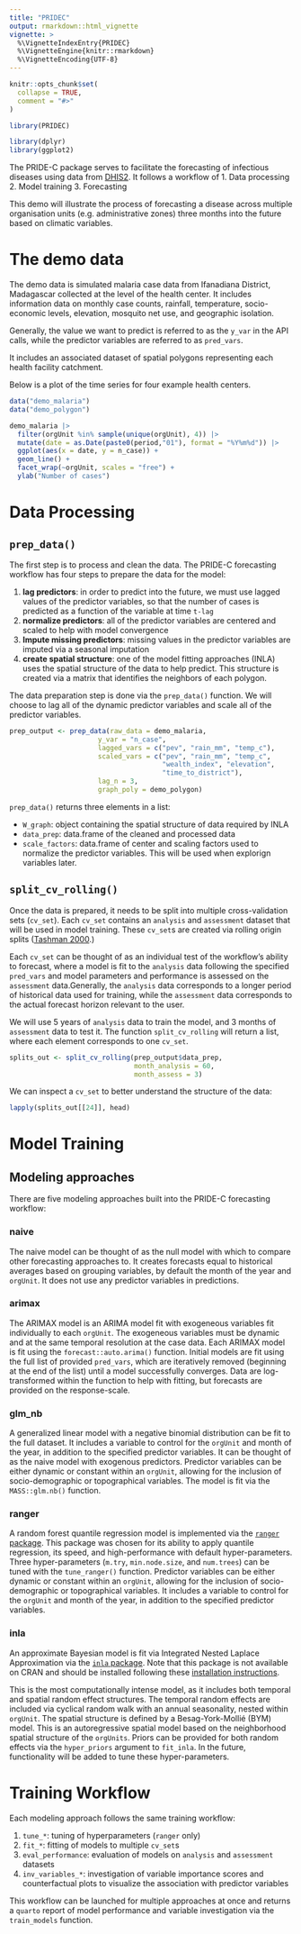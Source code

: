 ```yaml
---
title: "PRIDEC"
output: rmarkdown::html_vignette
vignette: >
  %\VignetteIndexEntry{PRIDEC}
  %\VignetteEngine{knitr::rmarkdown}
  %\VignetteEncoding{UTF-8}
---
```


```r
knitr::opts_chunk$set(
  collapse = TRUE,
  comment = "#>"
)
```

```r
library(PRIDEC)

library(dplyr)
library(ggplot2)
```

The PRIDE-C package serves to facilitate the forecasting of infectious diseases using data from [DHIS2](https://dhis2.org/). It follows a workflow of 
1. Data processing
2. Model training
3. Forecasting

This demo will illustrate the process of forecasting a disease across multiple organisation units (e.g. administrative zones) three months into the future based on climatic variables.

# The demo data

The demo data is simulated malaria case data from Ifanadiana District, Madagascar collected at the level of the health center. It includes information data on monthly case counts, rainfall, temperature, socio-economic levels, elevation, mosquito net use, and geographic isolation. 

Generally, the value we want to predict is referred to as the `y_var` in the API calls, while the predictor variables are referred to as `pred_vars`.

It includes an associated dataset of spatial polygons representing each health facility catchment.

Below is a plot of the time series for four example health centers.

```r
data("demo_malaria")
data("demo_polygon")

demo_malaria |>
  filter(orgUnit %in% sample(unique(orgUnit), 4)) |>
  mutate(date = as.Date(paste0(period,"01"), format = "%Y%m%d")) |>
  ggplot(aes(x = date, y = n_case)) +
  geom_line() +
  facet_wrap(~orgUnit, scales = "free") +
  ylab("Number of cases")
```

# Data Processing

## `prep_data()`

The first step is to process and clean the data. The PRIDE-C forecasting workflow has four steps to prepare the data for the model:

1. **lag predictors**: in order to predict into the future, we must use lagged values of the predictor variables, so that the number of cases is predicted as a function of the variable at time `t-lag`
2. **normalize predictors**: all of the predictor variables are centered and scaled to help with model convergence
3. **Impute missing predictors**: missing values in the predictor variables are imputed via a seasonal imputation
4. **create spatial structure**: one of the model fitting approaches (INLA) uses the spatial structure of the data to help predict. This structure is created via a matrix that identifies the neighbors of each polygon.

The data preparation step is done via the `prep_data()` function. We will choose to lag all of the dynamic predictor variables and scale all of the predictor variables.

```r
prep_output <- prep_data(raw_data = demo_malaria,
                      y_var = "n_case",
                      lagged_vars = c("pev", "rain_mm", "temp_c"),
                      scaled_vars = c("pev", "rain_mm", "temp_c",
                                      "wealth_index", "elevation",
                                      "time_to_district"),
                      lag_n = 3,
                      graph_poly = demo_polygon)
```

`prep_data()` returns three elements in a list:

- `W_graph`: object containing the spatial structure of data required by INLA
- `data_prep`: data.frame of the cleaned and processed data
- `scale_factors`: data.frame of center and scaling factors used to normalize the predictor variables. This will be used when explorign variables later.

## `split_cv_rolling()`

Once the data is prepared, it needs to be split into multiple cross-validation sets (`cv_set`). Each `cv_set` contains an `analysis` and `assessment` dataset that will be used in model training. These `cv_set`s are created via rolling origin splits ([Tashman 2000](https://www.sciencedirect.com/science/article/abs/pii/S0169207000000650?via%3Dihub).) 

Each `cv_set` can be thought of as an individual test of the workflow's ability to forecast, where a model is fit to the `analysis` data following the specified `pred_vars` and model parameters and performance is assessed on the `assessment` data.Generally, the `analysis` data corresponds to a longer period of historical data used for training, while the `assessment` data corresponds to the actual forecast horizon relevant to the user.

We will use 5 years of `analysis` data to train the model, and 3 months of `assessment` data to test it. The function `split_cv_rolling` will return a list, where each element corresponds to one `cv_set`.

```r
splits_out <- split_cv_rolling(prep_output$data_prep,
                               month_analysis = 60,
                               month_assess = 3)
```

We can inspect a `cv_set` to better understand the structure of the data:

```r
lapply(splits_out[[24]], head)
```

# Model Training

## Modeling approaches

There are five modeling approaches built into the PRIDE-C forecasting workflow:

### naive

The naive model can be thought of as the null model with which to compare other forecasting approaches to. It creates forecasts equal to historical averages based on grouping variables, by default the month of the year and `orgUnit`. It does not use any predictor variables in predictions.

### arimax

The ARIMAX model is an ARIMA model fit with exogeneous variables fit individually to each `orgUnit`. The exogeneous variables must be dynamic and at the same temporal resolution at the case data. Each ARIMAX model is fit using the `forecast::auto.arima()` function. Initial models are fit using the full list of provided `pred_vars`, which are iteratively removed (beginning at the end of the list) until a model successfully converges. Data are log-transformed within the function to help with fitting, but forecasts are provided on the response-scale.
 
### glm_nb

A generalized linear model with a negative binomial distribution can be fit to the full dataset. It includes a variable to control for the `orgUnit` and month of the year, in addition to the specified predictor variables. It can be thought of as the naive model with exogenous predictors. Predictor variables can be either dynamic or constant within an `orgUnit`, allowing for the inclusion of socio-demographic or topographical variables. The model is fit via the `MASS::glm.nb()` function.
 
### ranger

A random forest quantile regression model is implemented via the [`ranger` package](https://cran.r-project.org/web/packages/ranger/index.html). This package was chosen for its ability to apply quantile regression, its speed, and high-performance with default hyper-parameters. Three hyper-parameters (`m.try`, `min.node.size`, and `num.trees`) can be tuned with the `tune_ranger()` function. Predictor variables can be either dynamic or constant within an `orgUnit`, allowing for the inclusion of socio-demographic or topographical variables. It includes a variable to control for the `orgUnit` and month of the year, in addition to the specified predictor variables. 

### inla

An approximate Bayesian model is fit via Integrated Nested Laplace Approximation via the [`inla` package](https://www.r-inla.org/). Note that this package is not available on CRAN and should be installed following these [installation instructions](https://www.r-inla.org/download-install). 

This is the most computationally intense model, as it includes both temporal and spatial random effect structures. The temporal random effects are included via cyclical random walk with an annual seasonality, nested within `orgUnit`. The spatial structure is defined by a Besag-York-Mollié (BYM) model. This is an autoregressive spatial model based on the neighborhood spatial structure of the `orgUnits`. Priors can be provided for both random effects via the `hyper_priors` argument to `fit_inla`. In the future, functionality will be added to tune these hyper-parameters.

# Training Workflow

Each modeling approach follows the same training workflow:

1. `tune_*`: tuning of hyperparameters (`ranger` only)
2. `fit_*`: fitting of models to multiple `cv_set`s
3. `eval_performance`: evaluation of models on `analysis` and `assessment` datasets
4. `inv_variables_*`: investigation of variable importance scores and counterfactual plots to visualize the association with predictor variables

This workflow can be launched for multiple approaches at once and returns a `quarto` report of model performance and variable investigation via the `train_models` function. 

